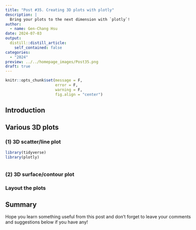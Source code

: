 ```yaml
---
title: "Post #35. Creating 3D plots with plotly"
description: |
  Bring your plots to the next dimension with `plotly`!
author:
  - name: Gen-Chang Hsu
date: 2024-07-03
output:
  distill::distill_article:
    self_contained: false
categories:
  - "2024"
preview: ../../homepage_images/Post35.png
draft: true
---
```


<!-- Webpage style -->

<style>
d-article a {
  color: #2780e3 !important;
  border-bottom: none !important;
}

d-article a:hover {
  color: #2780e3 !important;
  border-bottom: 2px solid !important;
}

d-byline {
  margin-left: -10% !important;
}

d-title {
  margin-left: -10%;
}

d-title h1{
  font-size: 45px;
  width: 130%;
}

d-article {
  margin-left: -10%;
}

p {
  width: 120%;
}

d-article h2 {
  width: 120%;
}

d-article h3 {
  width: 120%;
  font-size: 28px;
}

div.article-footer{
  width: 120%;
}

d-article div.sourceCode { 
  width: 120% !important;
}

d-article pre { 
  width: 120% !important;
}

div.l-body {
  width: 120% !important;
}

d-article table thead tr {
  height: 60px !important;
  width: 210px !important;
}

d-article table thead th {
  height: 60px !important;
  font-size: 22px !important;
  width: 210px !important;
}

d-article table tbody tr td {
  font-size: 21px !important;
  height: 60px !important;
  text-align: center !important;
  width: 210px !important;
}

div.l-body img {
    margin-right: 30% !important;
}

</style>

<head>
  <base target="_blank">
</head>

```r
knitr::opts_chunk$set(message = F, 
                      error = F, 
                      warning = F,
                      fig.align = "center")

```

<!-- Start of the article -->

## Introduction






## Various 3D plots


### (1) 3D scatter/line plot


```r
library(tidyverse)
library(plotly)



```


### (2) 3D surface/contour plot




### Layout the plots



## Summary






Hope you learn something useful from this post and don't forget to leave your comments and suggestions below if you have any!






